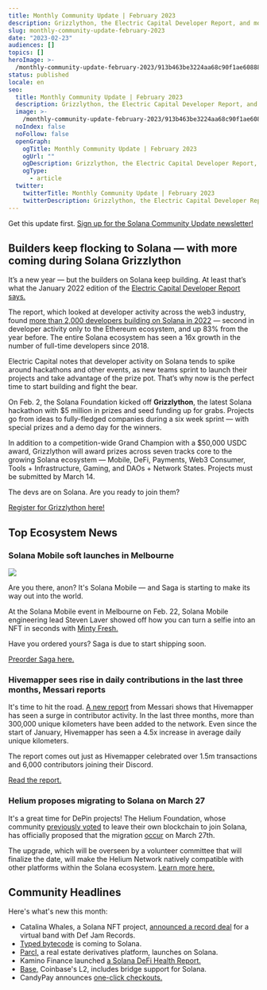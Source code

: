 ```yaml
---
title: Monthly Community Update | February 2023
description: Grizzlython, the Electric Capital Developer Report, and more updates.
slug: monthly-community-update-february-2023
date: "2023-02-23"
audiences: []
topics: []
heroImage: >-
  /monthly-community-update-february-2023/913b463be3224aa68c90f1ae608883d6.png
status: published
locale: en
seo:
  title: Monthly Community Update | February 2023
  description: Grizzlython, the Electric Capital Developer Report, and more updates.
  image: >-
    /monthly-community-update-february-2023/913b463be3224aa68c90f1ae608883d6.png
  noIndex: false
  noFollow: false
  openGraph:
    ogTitle: Monthly Community Update | February 2023
    ogUrl: ""
    ogDescription: Grizzlython, the Electric Capital Developer Report, and more updates.
    ogType:
      - article
  twitter:
    twitterTitle: Monthly Community Update | February 2023
    twitterDescription: Grizzlython, the Electric Capital Developer Report, and more updates.
---
```


Get this update first. [Sign up for the Solana Community Update newsletter!](http://eepurl.com/gOcpoL?ref=solana.ghost.io)

## **Builders keep flocking to Solana — with more coming during Solana Grizzlython**

It’s a new year — but the builders on Solana keep building. At least that’s what the January 2022 edition of the [Electric Capital Developer Report says.](https://solana.com/2023outlook?ref=solana.ghost.io)

The report, which looked at developer activity across the web3 industry, found [more than 2,000 developers building on Solana in 2022](https://mobile.twitter.com/solana/status/1615398642717687842?ref=solana.ghost.io) — second in developer activity only to the Ethereum ecosystem, and up 83% from the year before. The entire Solana ecosystem has seen a 16x growth in the number of full-time developers since 2018.

Electric Capital notes that developer activity on Solana tends to spike around hackathons and other events, as new teams sprint to launch their projects and take advantage of the prize pot. That’s why now is the perfect time to start building and fight the bear.

<YouTube videoId="gjVwjISLPZo" />

On Feb. 2, the Solana Foundation kicked off **Grizzlython**, the latest Solana hackathon with $5 million in prizes and seed funding up for grabs. Projects go from ideas to fully-fledged companies during a six week sprint — with special prizes and a demo day for the winners.

In addition to a competition-wide Grand Champion with a $50,000 USDC award, Grizzlython will award prizes across seven tracks core to the growing Solana ecosystem — Mobile, DeFi, Payments, Web3 Consumer, Tools + Infrastructure, Gaming, and DAOs + Network States. Projects must be submitted by March 14.

The devs are on Solana. Are you ready to join them?

[Register for Grizzlython here!](https://solana.com/grizzlython?ref=solana.ghost.io)

## **Top Ecosystem News**

### **Solana Mobile soft launches in Melbourne**

![](/monthly-community-update-february-2023/image-1.jpg)

Are you there, anon? It's Solana Mobile — and Saga is starting to make its way out into the world.

At the Solana Mobile event in Melbourne on Feb. 22, Solana Mobile engineering lead Steven Laver showed off how you can turn a selfie into an NFT in seconds with [Minty Fresh.](https://twitter.com/solanamobile/status/1628488700790464512?ref=solana.ghost.io)

Have you ordered yours? Saga is due to start shipping soon.

[Preorder Saga here.](https://solanamobile.com/?ref=solana.ghost.io)

### **Hivemapper sees rise in daily contributions in the last three months, Messari reports**

It's time to hit the road. [A new report](https://twitter.com/MessariCrypto/status/1626237156808335361?ref=solana.ghost.io) from Messari shows that Hivemapper has seen a surge in contributor activity. In the last three months, more than 300,000 unique kilometers have been added to the network. Even since the start of January, Hivemapper has seen a 4.5x increase in average daily unique kilometers.

The report comes out just as Hivemapper celebrated over 1.5m transactions and 6,000 contributors joining their Discord.

[Read the report.](https://messari.io/report/mapping-the-growth-of-hivemapper-s-network?utm_source=twitter_messaricrypto&utm_medium=organic_social&utm_campaign=hivemapper_growth)

### **Helium proposes migrating to Solana on March 27**

It's a great time for DePin projects! The Helium Foundation, whose community [previously voted](https://www.coindesk.com/tech/2022/09/22/helium-ditches-own-blockchain-in-favor-of-solana-after-community-vote/?ref=solana.ghost.io) to leave their own blockchain to join Solana, has officially proposed that the migration [occur](https://blog.helium.com/the-next-era-of-the-helium-network-begins-on-march-27th-6d08f2b048e0?ref=solana.ghost.io) on March 27th.

The upgrade, which will be overseen by a volunteer committee that will finalize the date, will make the Helium Network natively compatible with other platforms within the Solana ecosystem. [Learn more here.](https://blog.helium.com/the-next-era-of-the-helium-network-begins-on-march-27th-6d08f2b048e0?ref=solana.ghost.io)

## **Community Headlines**

Here's what's new this month:

- Catalina Whales, a Solana NFT project, [announced a record deal](https://twitter.com/catalinawhales/status/1623357771981721600?ref=solana.ghost.io) for a virtual band with Def Jam Records.
- [Typed bytecode](https://twitter.com/aeyakovenko/status/1623755609735852032?ref=solana.ghost.io) is coming to Solana.
- [Parcl,](https://twitter.com/Parcl/status/1625877701231022087?ref=solana.ghost.io) a real estate derivatives platform, launches on Solana.
- Kamino Finance launched [a Solana DeFi Health Report.](https://twitter.com/Kamino_Finance/status/1626709767468072960?ref=solana.ghost.io)
- [Base,](https://twitter.com/BuildOnBase/status/1628759585182953472?ref=solana.ghost.io) Coinbase's L2, includes bridge support for Solana.
- CandyPay announces [one-click checkouts.](https://twitter.com/candypayfun/status/1621227243006734337?ref=solana.ghost.io)
